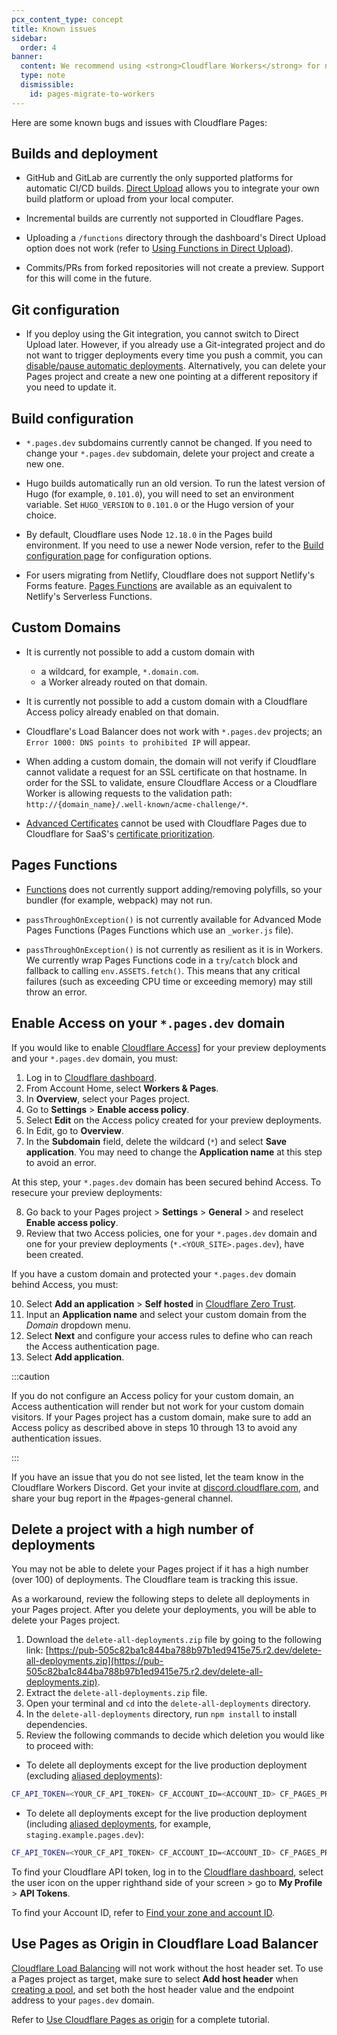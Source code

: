 ```yaml
---
pcx_content_type: concept
title: Known issues
sidebar:
  order: 4
banner:
  content: We recommend using <strong>Cloudflare Workers</strong> for new projects. For existing Pages projects, see our <a href="/workers/static-assets/migrate-from-pages/">migration guide</a> and <a href="/workers/static-assets/migrate-from-pages/#compatibility-matrix">compatibility matrix</a>.
  type: note
  dismissible:
    id: pages-migrate-to-workers
---
```


Here are some known bugs and issues with Cloudflare Pages:

## Builds and deployment

- GitHub and GitLab are currently the only supported platforms for automatic CI/CD builds. [Direct Upload](/pages/get-started/direct-upload/) allows you to integrate your own build platform or upload from your local computer.

- Incremental builds are currently not supported in Cloudflare Pages.

- Uploading a `/functions` directory through the dashboard's Direct Upload option does not work (refer to [Using Functions in Direct Upload](/pages/get-started/direct-upload/#functions)).

- Commits/PRs from forked repositories will not create a preview. Support for this will come in the future.

## Git configuration

- If you deploy using the Git integration, you cannot switch to Direct Upload later. However, if you already use a Git-integrated project and do not want to trigger deployments every time you push a commit, you can [disable/pause automatic deployments](/pages/configuration/git-integration/#disable-automatic-deployments). Alternatively, you can delete your Pages project and create a new one pointing at a different repository if you need to update it.

## Build configuration

- `*.pages.dev` subdomains currently cannot be changed. If you need to change your `*.pages.dev` subdomain, delete your project and create a new one.

- Hugo builds automatically run an old version. To run the latest version of Hugo (for example, `0.101.0`), you will need to set an environment variable. Set `HUGO_VERSION` to `0.101.0` or the Hugo version of your choice.

- By default, Cloudflare uses Node `12.18.0` in the Pages build environment. If you need to use a newer Node version, refer to the [Build configuration page](/pages/configuration/build-configuration/) for configuration options.

- For users migrating from Netlify, Cloudflare does not support Netlify's Forms feature. [Pages Functions](/pages/functions/) are available as an equivalent to Netlify's Serverless Functions.

## Custom Domains

- It is currently not possible to add a custom domain with

  - a wildcard, for example, `*.domain.com`.
  - a Worker already routed on that domain.

- It is currently not possible to add a custom domain with a Cloudflare Access policy already enabled on that domain.

- Cloudflare's Load Balancer does not work with `*.pages.dev` projects; an `Error 1000: DNS points to prohibited IP` will appear.

- When adding a custom domain, the domain will not verify if Cloudflare cannot validate a request for an SSL certificate on that hostname. In order for the SSL to validate, ensure Cloudflare Access or a Cloudflare Worker is allowing requests to the validation path: `http://{domain_name}/.well-known/acme-challenge/*`.

- [Advanced Certificates](/ssl/edge-certificates/advanced-certificate-manager/) cannot be used with Cloudflare Pages due to Cloudflare for SaaS's [certificate prioritization](/ssl/reference/certificate-and-hostname-priority/).

## Pages Functions

- [Functions](/pages/functions/) does not currently support adding/removing polyfills, so your bundler (for example, webpack) may not run.

- `passThroughOnException()` is not currently available for Advanced Mode Pages Functions (Pages Functions which use an `_worker.js` file).

- `passThroughOnException()` is not currently as resilient as it is in Workers. We currently wrap Pages Functions code in a `try`/`catch` block and fallback to calling `env.ASSETS.fetch()`. This means that any critical failures (such as exceeding CPU time or exceeding memory) may still throw an error.

## Enable Access on your `*.pages.dev` domain

If you would like to enable [Cloudflare Access](https://www.cloudflare.com/teams-access/)] for your preview deployments and your `*.pages.dev` domain, you must:

1. Log in to [Cloudflare dashboard](https://dash.cloudflare.com/login).
2. From Account Home, select **Workers & Pages**.
3. In **Overview**, select your Pages project.
4. Go to **Settings** > **Enable access policy**.
5. Select **Edit** on the Access policy created for your preview deployments.
6. In Edit, go to **Overview**.
7. In the **Subdomain** field, delete the wildcard (`*`) and select **Save application**. You may need to change the **Application name** at this step to avoid an error.

At this step, your `*.pages.dev` domain has been secured behind Access. To resecure your preview deployments:

8. Go back to your Pages project > **Settings** > **General** > and reselect **Enable access policy**.
9. Review that two Access policies, one for your `*.pages.dev` domain and one for your preview deployments (`*.<YOUR_SITE>.pages.dev`), have been created.

If you have a custom domain and protected your `*.pages.dev` domain behind Access, you must:

10. Select **Add an application** > **Self hosted** in [Cloudflare Zero Trust](https://one.dash.cloudflare.com/).
11. Input an **Application name** and select your custom domain from the _Domain_ dropdown menu.
12. Select **Next** and configure your access rules to define who can reach the Access authentication page.
13. Select **Add application**.

:::caution

If you do not configure an Access policy for your custom domain, an Access authentication will render but not work for your custom domain visitors. If your Pages project has a custom domain, make sure to add an Access policy as described above in steps 10 through 13 to avoid any authentication issues.

:::

If you have an issue that you do not see listed, let the team know in the Cloudflare Workers Discord. Get your invite at [discord.cloudflare.com](https://discord.cloudflare.com), and share your bug report in the #pages-general channel.

## Delete a project with a high number of deployments

You may not be able to delete your Pages project if it has a high number (over 100) of deployments. The Cloudflare team is tracking this issue.

As a workaround, review the following steps to delete all deployments in your Pages project. After you delete your deployments, you will be able to delete your Pages project.

1. Download the `delete-all-deployments.zip` file by going to the following link: [https://pub-505c82ba1c844ba788b97b1ed9415e75.r2.dev/delete-all-deployments.zip](https://pub-505c82ba1c844ba788b97b1ed9415e75.r2.dev/delete-all-deployments.zip).
2. Extract the `delete-all-deployments.zip` file.
3. Open your terminal and `cd` into the `delete-all-deployments` directory.
4. In the `delete-all-deployments` directory, run `npm install` to install dependencies.
5. Review the following commands to decide which deletion you would like to proceed with:

- To delete all deployments except for the live production deployment (excluding [aliased deployments](https://developers.cloudflare.com/pages/configuration/preview-deployments/#preview-aliases)):

```sh
CF_API_TOKEN=<YOUR_CF_API_TOKEN> CF_ACCOUNT_ID=<ACCOUNT_ID> CF_PAGES_PROJECT_NAME=<PROJECT_NAME> npm start
```

- To delete all deployments except for the live production deployment (including [aliased deployments](https://developers.cloudflare.com/pages/configuration/preview-deployments/#preview-aliases), for example, `staging.example.pages.dev`):

```sh
CF_API_TOKEN=<YOUR_CF_API_TOKEN> CF_ACCOUNT_ID=<ACCOUNT_ID> CF_PAGES_PROJECT_NAME=<PROJECT_NAME> CF_DELETE_ALIASED_DEPLOYMENTS=true npm start
```

To find your Cloudflare API token, log in to the [Cloudflare dashboard](https://dash.cloudflare.com), select the user icon on the upper righthand side of your screen > go to **My Profile** > **API Tokens**.

To find your Account ID, refer to [Find your zone and account ID](/fundamentals/account/find-account-and-zone-ids/).

## Use Pages as Origin in Cloudflare Load Balancer

[Cloudflare Load Balancing](/load-balancing/) will not work without the host header set. To use a Pages project as target, make sure to select **Add host header** when [creating a pool](/load-balancing/pools/create-pool/#create-a-pool), and set both the host header value and the endpoint address to your `pages.dev` domain.

Refer to [Use Cloudflare Pages as origin](/load-balancing/pools/cloudflare-pages-origin/) for a complete tutorial.
